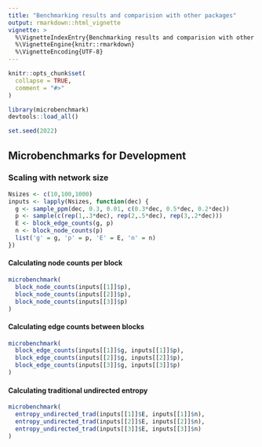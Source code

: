 ```yaml
---
title: "Benchmarking results and comparision with other packages"
output: rmarkdown::html_vignette
vignette: >
  %\VignetteIndexEntry{Benchmarking results and comparision with other packages}
  %\VignetteEngine{knitr::rmarkdown}
  %\VignetteEncoding{UTF-8}
---
```


```r
knitr::opts_chunk$set(
  collapse = TRUE,
  comment = "#>"
)
```

```r
library(microbenchmark)
devtools::load_all()

set.seed(2022)
```

## Microbenchmarks for Development

### Scaling with network size

```r
Nsizes <- c(10,100,1000)
inputs <- lapply(Nsizes, function(dec) {
  g <- sample_ppm(dec, 0.3, 0.01, c(0.3*dec, 0.5*dec, 0.2*dec))
  p <- sample(c(rep(1,.3*dec), rep(2,.5*dec), rep(3,.2*dec)))
  E <- block_edge_counts(g, p)
  n <- block_node_counts(p)
  list('g' = g, 'p' = p, 'E' = E, 'n' = n)
})
```

#### Calculating node counts per block
```r
microbenchmark(
  block_node_counts(inputs[[1]]$p),
  block_node_counts(inputs[[2]]$p),
  block_node_counts(inputs[[3]]$p)
)
```

#### Calculating edge counts between blocks
```r
microbenchmark(
  block_edge_counts(inputs[[1]]$g, inputs[[1]]$p),
  block_edge_counts(inputs[[2]]$g, inputs[[2]]$p),
  block_edge_counts(inputs[[3]]$g, inputs[[3]]$p)
)
```


#### Calculating traditional undirected entropy
```r
microbenchmark(
  entropy_undirected_trad(inputs[[1]]$E, inputs[[1]]$n),
  entropy_undirected_trad(inputs[[2]]$E, inputs[[2]]$n),
  entropy_undirected_trad(inputs[[3]]$E, inputs[[3]]$n)
)
```
